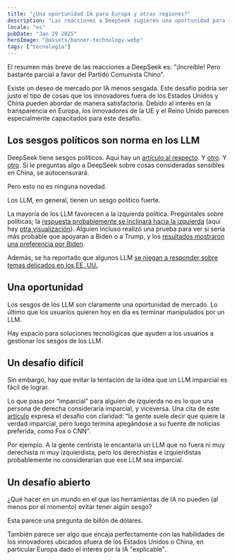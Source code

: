 ```yaml
---
title: "¿Una oportunidad IA para Europa y otras regiones?"
description: "Las reacciones a DeepSeek sugieren una oportunidad para innovadores de otras regiones fuera de EEUU y China."
locale: "es"
pubDate: "Jan 29 2025"
heroImage: "@assets/banner-technology.webp"
tags: ["tecnologia"]
---
```


El resumen más breve de las reacciones a DeepSeek es: "¡Increíble! Pero bastante parcial a favor del Partido Comunista Chino".

Existe un deseo de mercado por IA menos sesgada. Este desafío podría ser justo el tipo de cosas que los innovadores fuera de los Estados Unidos y China pueden abordar de manera satisfactoria. Debido al interés en la transparencia en Europa, los innovadores de la UE y el Reino Unido parecen especialmente capacitados para este desafío.

## Los sesgos políticos son norma en los LLM
DeepSeek tiene sesgos políticos. Aquí hay un [artículo al respecto](https://waleedk.medium.com/deepseek-is-amazing-and-it-has-a-pro-chinese-bias-78e2fd8e40bb). Y [otro](https://www.theguardian.com/technology/2025/jan/28/chinese-ai-chatbot-deepseek-censors-itself-in-realtime-users-report). Y [otro](https://www.euronews.com/next/2025/01/28/chinese-ai-deepseek-censors-sensitive-questions-on-china-when-compared-to-rivals-like-chat). Si le preguntas algo a DeepSeek sobre cosas consideradas sensibles en China, se autocensurará.

Pero esto no es ninguna novedad.

Los LLM, en general, tienen un sesgo político fuerte.

La mayoría de los LLM favorecen a la izquierda política. Pregúntales sobre políticas; la [respuesta probablemente se inclinará hacia la izquierda](https://davidrozado.substack.com/p/an-analysis-of-ai-political-preferences) (aquí hay [otra visualización](https://davidrozado.substack.com/p/the-political-preferences-of-llms)). Alguien incluso realizó una prueba para ver si sería más probable que apoyaran a Biden o a Trump, y los [resultados mostraron una preferencia por Biden](https://aclanthology.org/2024.emnlp-main.244.pdf).

Además, se ha reportado que algunos LLM [se niegan a responder sobre temas delicados en los EE. UU.](https://www.wired.com/story/google-and-microsofts-chatbots-refuse-election-questions/).

## Una oportunidad
Los sesgos de los LLM son claramente una oportunidad de mercado. Lo último que los usuarios quieren hoy en día es terminar manipulados por un LLM.

Hay espacio para soluciones tecnológicas que ayuden a los usuarios a gestionar los sesgos de los LLM.

## Un desafío difícil
Sin embargo, hay que evitar la tentación de la idea que un LLM imparcial es fácil de lograr.

Lo que pasa por “imparcial” para alguien de izquierda no es lo que una persona de derecha consideraría imparcial, y viceversa. Una cita de este [artículo](https://dailyai.com/2023/08/we-want-unbiased-llms-but-its-impossible-heres-why/) expresa el desafío con claridad: “la gente suele decir que quiere la verdad imparcial, pero luego termina apegándose a su fuente de noticias preferida, como Fox o CNN”.

Por ejemplo. A la gente centrista le encantaría un LLM que no fuera ni muy derechista ni muy izquierdista, pero los derechistas e izquierdistas probablemente no considerarían que ese LLM sea imparcial.

## Un desafío abierto
¿Qué hacer en un mundo en el que las herramientas de IA no pueden (al menos por el momento) evitar tener algún sesgo?

Esta parece una pregunta de billón de dólares.

También parece ser algo que encaja perfectamente con las habilidades de los innovadores ubicados afuera de los Estados Unidos o China, en particular Europa dado el interés por la IA "explicable".